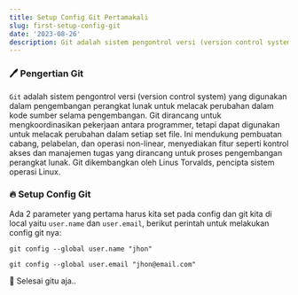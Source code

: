 ```yaml
---
title: Setup Config Git Pertamakali
slug: first-setup-config-git
date: '2023-08-26'
description: Git adalah sistem pengontrol versi (version control system) yang digunakan dalam pengembangan perangkat lunak untuk melacak perubahan dalam kode sumber selama pengembangan. Git dirancang untuk mengkoordinasikan pekerjaan antara programmer, tetapi dapat digunakan untuk melacak perubahan dalam setiap set file. Ini mendukung pembuatan cabang, pelabelan, dan operasi non-linear, menyediakan fitur seperti kontrol akses dan manajemen tugas yang dirancang untuk proses pengembangan perangkat lunak. Git dikembangkan oleh Linus Torvalds, pencipta sistem operasi Linux.
---
```


### 🖊️ Pengertian Git

`Git` adalah sistem pengontrol versi (version control system) yang digunakan dalam pengembangan perangkat lunak untuk melacak perubahan dalam kode sumber selama pengembangan. Git dirancang untuk mengkoordinasikan pekerjaan antara programmer, tetapi dapat digunakan untuk melacak perubahan dalam setiap set file. Ini mendukung pembuatan cabang, pelabelan, dan operasi non-linear, menyediakan fitur seperti kontrol akses dan manajemen tugas yang dirancang untuk proses pengembangan perangkat lunak. Git dikembangkan oleh Linus Torvalds, pencipta sistem operasi Linux.

### 🔥 Setup Config Git

Ada 2 parameter yang pertama harus kita set pada config dan git kita di local yaitu `user.name` dan `user.email`, berikut perintah untuk melakukan config git nya:

```bash:~/
git config --global user.name "jhon"
```

```bash:~/
git config --global user.email "jhon@email.com"
```

💯 Selesai gitu aja..